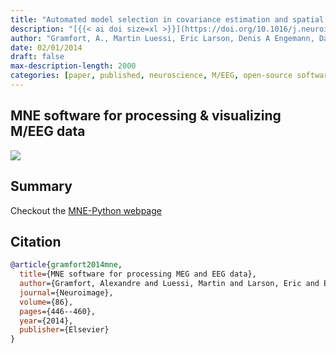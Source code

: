 ```yaml
---
title: "Automated model selection in covariance estimation and spatial whitening of MEG and EEG signals"
description: "[{{< ai doi size=xl >}}](https://doi.org/10.1016/j.neuroimage.2013.10.027) [{{< bi file-pdf size=1.5em >}}](../gramfort_2014_mne.pdf) [{{< bi github size=1.5em >}}](https://mne.tools/stable/index.html)"
author: "Gramfort, A., Martin Luessi, Eric Larson, Denis A Engemann, Daniel Strohmeier, Christian Brodbeck, Lauri Parkkonen, Matti S Hämäläinen"
date: 02/01/2014
draft: false
max-description-length: 2000
categories: [paper, published, neuroscience, M/EEG, open-source software]
---
```


## MNE software for processing & visualizing M/EEG data

![](../gramfort_2014_mne.jpeg)

## Summary

Checkout the [MNE-Python webpage](https://mne.tools/stable/index.html)

## Citation

```bibtex
@article{gramfort2014mne,
  title={MNE software for processing MEG and EEG data},
  author={Gramfort, Alexandre and Luessi, Martin and Larson, Eric and Engemann, Denis A and Strohmeier, Daniel and Brodbeck, Christian and Parkkonen, Lauri and H{\"a}m{\"a}l{\"a}inen, Matti S},
  journal={Neuroimage},
  volume={86},
  pages={446--460},
  year={2014},
  publisher={Elsevier}
}
```